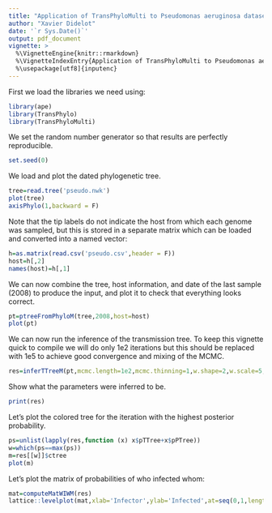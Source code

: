 ```yaml
---
title: "Application of TransPhyloMulti to Pseudomonas aeruginosa dataset"
author: "Xavier Didelot"
date: '`r Sys.Date()`'
output: pdf_document
vignette: >
  %\VignetteEngine{knitr::rmarkdown}
  %\VignetteIndexEntry{Application of TransPhyloMulti to Pseudomonas aeruginosa dataset}
  %\usepackage[utf8]{inputenc}
---
```


First we load the libraries we need using:
```r
library(ape)
library(TransPhylo)
library(TransPhyloMulti)
```

We set the random number generator so that results are perfectly reproducible.
```r
set.seed(0)
```

We load and plot the dated phylogenetic tree.
```r
tree=read.tree('pseudo.nwk')
plot(tree)
axisPhylo(1,backward = F)
```
Note that the tip labels do not indicate the host from which each genome was sampled, but this is stored in a separate matrix which can be loaded and converted into a named vector:

```r
h=as.matrix(read.csv('pseudo.csv',header = F))
host=h[,2]
names(host)=h[,1]
```

We can now combine the tree, host information, and date of the last sample (2008) to produce the input, and plot it to check that everything looks correct.
```r
pt=ptreeFromPhyloM(tree,2008,host=host)
plot(pt)
```

We can now run the inference of the transmission tree. To keep this vignette quick to compile we will do only 1e2 iterations but this should be replaced with 1e5 to achieve good convergence and mixing of the MCMC.
```r
res=inferTTreeM(pt,mcmc.length=1e2,mcmc.thinning=1,w.shape=2,w.scale=5,obs.end=2010)
```

Show what the parameters were inferred to be.
```r
print(res)
```

Let's plot the colored tree for the iteration with the highest posterior probability.
```r
ps=unlist(lapply(res,function (x) x$pTTree+x$pPTree))
w=which(ps==max(ps))
m=res[[w]]$ctree
plot(m)
```

Let's plot the matrix of probabilities of who infected whom:
```r
mat=computeMatWIWM(res)
lattice::levelplot(mat,xlab='Infector',ylab='Infected',at=seq(0,1,length.out=20))
```
